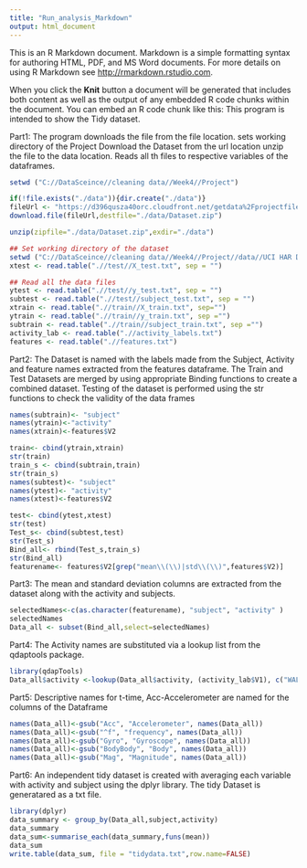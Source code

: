 ```yaml
---
title: "Run_analysis_Markdown"
output: html_document
---
```


This is an R Markdown document. Markdown is a simple formatting syntax for authoring HTML, PDF, and MS Word documents. For more details on using R Markdown see <http://rmarkdown.rstudio.com>.

When you click the **Knit** button a document will be generated that includes both content as well as the output of any embedded R code chunks within the document. You can embed an R code chunk like this:
This program is intended to show the Tidy dataset. 

Part1: 
The program downloads the file from the file location. 
sets working directory of the Project
Download the Dataset from the url location
unzip the file to the data location. Reads all th files to respective variables of the dataframes.

```r
setwd ("C://DataSceince//cleaning data//Week4//Project")

if(!file.exists("./data")){dir.create("./data")}
fileUrl <- "https://d396qusza40orc.cloudfront.net/getdata%2Fprojectfiles%2FUCI%20HAR%20Dataset.zip"
download.file(fileUrl,destfile="./data/Dataset.zip")

unzip(zipfile="./data/Dataset.zip",exdir="./data")

## Set working directory of the dataset
setwd ("C://DataSceince//cleaning data//Week4//Project//data//UCI HAR Dataset")
xtest <- read.table(".//test//X_test.txt", sep = "")

## Read all the data files
ytest <- read.table(".//test//y_test.txt", sep = "")
subtest <- read.table(".//test//subject_test.txt", sep = "")
xtrain <- read.table(".//train//X_train.txt", sep="")
ytrain <- read.table(".//train//y_train.txt", sep ="")
subtrain <- read.table(".//train//subject_train.txt", sep ="")
activity_lab <- read.table(".//activity_labels.txt")
features <- read.table(".//features.txt")
```
Part2: The Dataset is named  with the labels made from the Subject, Activity  and feature names extracted from the features dataframe.
The Train and Test Datasets are merged by using appropriate Binding functions to create a combined dataset. Testing of the dataset is performed using the str functions to check the validity of the data frames

```r
names(subtrain)<- "subject"
names(ytrain)<-"activity"
names(xtrain)<-features$V2

train<- cbind(ytrain,xtrain)
str(train)
train_s <- cbind(subtrain,train)
str(train_s)
names(subtest)<- "subject"
names(ytest)<- "activity"
names(xtest)<-features$V2

test<- cbind(ytest,xtest)
str(test)
Test_s<- cbind(subtest,test)
str(Test_s)
Bind_all<- rbind(Test_s,train_s)
str(Bind_all)
featurename<- features$V2[grep("mean\\(\\)|std\\(\\)",features$V2)]
```
Part3: The mean and standard deviation columns are extracted from the dataset along with the activity and subjects. 
```r
selectedNames<-c(as.character(featurename), "subject", "activity" )
selectedNames
Data_all <- subset(Bind_all,select=selectedNames)
```
Part4: The Activity names are substituted via a lookup list from the qdaptools package.
```r
library(qdapTools)
Data_all$activity <-lookup(Data_all$activity, (activity_lab$V1), c("WALKING","WALKING_UPSTAIRS","WALKING_DOWNSTAIRS","SITTING","STANDING","LAYING"))
```
Part5: Descriptive names for t-time, Acc-Accelerometer are named for the columns of the Dataframe
```r
names(Data_all)<-gsub("Acc", "Accelerometer", names(Data_all))
names(Data_all)<-gsub("^f", "frequency", names(Data_all))
names(Data_all)<-gsub("Gyro", "Gyroscope", names(Data_all))
names(Data_all)<-gsub("BodyBody", "Body", names(Data_all))
names(Data_all)<-gsub("Mag", "Magnitude", names(Data_all))

```
Part6: An independent tidy dataset is created with averaging each variable with activity and subject using the dplyr library. The tidy Dataset is generatared as a txt file.
```r
library(dplyr)
data_summary <- group_by(Data_all,subject,activity)
data_summary
data_sum<-summarise_each(data_summary,funs(mean))
data_sum
write.table(data_sum, file = "tidydata.txt",row.name=FALSE)
```


